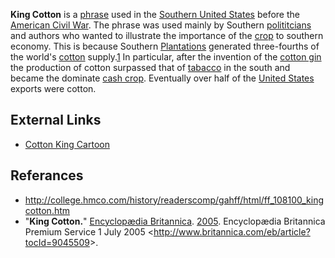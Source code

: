 '''King Cotton''' is a [[phrase]] used in the [[Southern United States]] before the [[American Civil War]].  The phrase was used mainly by Southern [[politician|polititcians]] and authors who wanted to illustrate the importance of the [[crop]] to southern economy. This is because Southern [[Plantation|Plantations]] generated three-fourths of the world's [[cotton]] supply.[http://college.hmco.com/history/readerscomp/gahff/html/ff_108100_kingcotton.htm]  In particular, after the invention of the [[cotton gin]] the production of cotton surpassed that of [[tabacco]] in the south and became the dominate [[cash crop]].  Eventually over half of the [[United States]] exports were cotton. 

{{Lang-stub}}
==External Links==
* [http://www.sonofthesouth.net/leefoundation/civil-war/1861/september/king-cotton.htm Cotton King Cartoon]

==Referances==

*http://college.hmco.com/history/readerscomp/gahff/html/ff_108100_kingcotton.htm
*"'''King Cotton.'''" <u>[[Encyclopædia Britannica]]</u>. [[2005]]. Encyclopædia Britannica Premium Service 1 July 2005 <http://www.britannica.com/eb/article?tocId=9045509>.